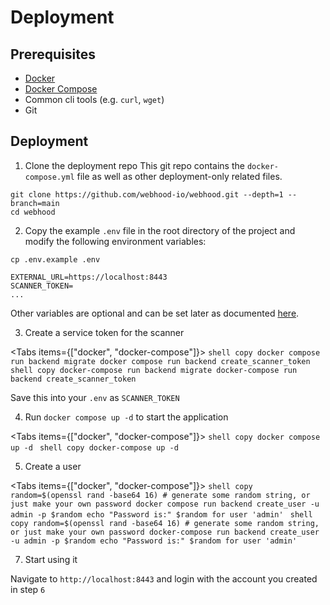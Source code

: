 
# Deployment

## Prerequisites

- [Docker](https://docs.docker.com/install/)
- [Docker Compose](https://docs.docker.com/compose/install/)
- Common cli tools (e.g. `curl`, `wget`)
- Git

## Deployment

1. Clone the deployment repo
   This git repo contains the `docker-compose.yml` file as well as other deployment-only related files.

```shell copy
git clone https://github.com/webhood-io/webhood.git --depth=1 --branch=main
cd webhood
```

2. Copy the example `.env` file in the root directory of the project and modify the following environment variables:

```shell copy
cp .env.example .env
```

```text filename=".env"
EXTERNAL_URL=https://localhost:8443
SCANNER_TOKEN=
...
```

Other variables are optional and can be set later as documented [here](reference/configuration).

3. Create a service token for the scanner

<Tabs items={["docker", "docker-compose"]}>
  <Tab>
      ```shell copy
         docker compose run backend migrate
         docker compose run backend create_scanner_token
      ```
  </Tab>
  <Tab>
      ```shell copy
         docker-compose run backend migrate
         docker-compose run backend create_scanner_token
      ```
  </Tab>
</Tabs>

Save this into your `.env` as `SCANNER_TOKEN`

4. Run `docker compose up -d` to start the application

<Tabs items={["docker", "docker-compose"]}>
  <Tab>
      ```shell copy
      docker compose up -d
      ```
  </Tab>
  <Tab>
      ```shell copy
      docker-compose up -d
      ```
  </Tab>
</Tabs>

5. Create a user

<Tabs items={["docker", "docker-compose"]}>
  <Tab>
      ```shell copy
         random=$(openssl rand -base64 16) # generate some random string, or just make your own password
         docker compose run backend create_user -u admin -p $random
         echo "Password is:" $random for user 'admin'
      ```
  </Tab>
  <Tab>
      ```shell copy
         random=$(openssl rand -base64 16) # generate some random string, or just make your own password
         docker-compose run backend create_user -u admin -p $random
         echo "Password is:" $random for user 'admin'
      ```
  </Tab>
</Tabs>


7. Start using it

Navigate to `http://localhost:8443` and login with the account you created in step `6`

